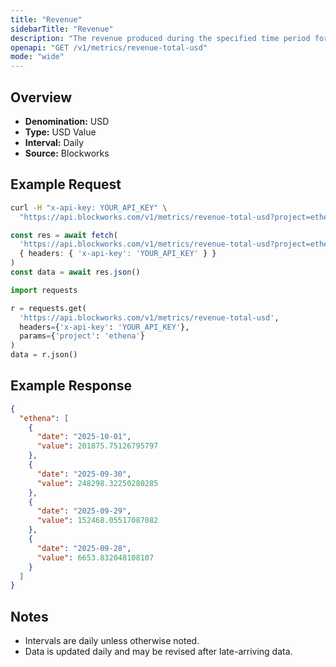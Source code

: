 ```yaml
---
title: "Revenue"
sidebarTitle: "Revenue"
description: "The revenue produced during the specified time period for given project."
openapi: "GET /v1/metrics/revenue-total-usd"
mode: "wide"
---
```


## Overview

- **Denomination:** USD
- **Type:** USD Value
- **Interval:** Daily
- **Source:** Blockworks

## Example Request

<CodeGroup>

```bash cURL
curl -H "x-api-key: YOUR_API_KEY" \
  "https://api.blockworks.com/v1/metrics/revenue-total-usd?project=ethena"
```

```typescript TypeScript
const res = await fetch(
  'https://api.blockworks.com/v1/metrics/revenue-total-usd?project=ethena',
  { headers: { 'x-api-key': 'YOUR_API_KEY' } }
)
const data = await res.json()
```

```python Python
import requests

r = requests.get(
  'https://api.blockworks.com/v1/metrics/revenue-total-usd',
  headers={'x-api-key': 'YOUR_API_KEY'},
  params={'project': 'ethena'}
)
data = r.json()
```

</CodeGroup>

## Example Response

```json
{
  "ethena": [
    {
      "date": "2025-10-01",
      "value": 201875.75126795797
    },
    {
      "date": "2025-09-30",
      "value": 248298.32250280285
    },
    {
      "date": "2025-09-29",
      "value": 152468.05517087082
    },
    {
      "date": "2025-09-28",
      "value": 6653.832048108107
    }
  ]
}
```

## Notes
- Intervals are daily unless otherwise noted.
- Data is updated daily and may be revised after late-arriving data.